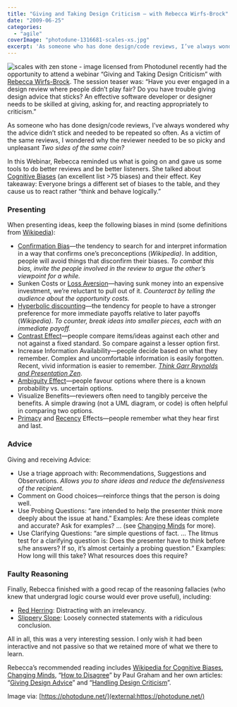 ```yaml
---
title: "Giving and Taking Design Criticism – with Rebecca Wirfs-Brock"
date: "2009-06-25"
categories: 
  - "agile"
coverImage: "photodune-1316681-scales-xs.jpg"
excerpt: 'As someone who has done design/code reviews, I’ve always wondered why the advice didn’t'
---
```


![scales with zen stone - image licensed from Photodune](src/content/blog/giving-an-taking-design-criticism-with-rebecca-wirfs-brock/images/photodune-1316681-scales-xs.jpg)I recently had the opportunity to attend a webinar “Giving and Taking Design Criticism” with [Rebecca Wirfs-Brock](external:https://www.wirfs-brock.com/index.html). The session teaser was: “Have you ever engaged in a design review where people didn’t play fair? Do you have trouble giving design advice that sticks? An effective software developer or designer needs to be skilled at giving, asking for, and reacting appropriately to criticism.”

As someone who has done design/code reviews, I’ve always wondered why the advice didn’t stick and needed to be repeated so often. As a victim of the same reviews, I wondered why the reviewer needed to be so picky and unpleasant _Two sides of the same coin?_

In this Webinar, Rebecca reminded us what is going on and gave us some tools to do better reviews and be better listeners. She talked about [Cognitive Biases](external:https://en.wikipedia.org/wiki/List_of_cognitive_biases) (an excellent list >75 biases) and their effect. Key takeaway: Everyone brings a different set of biases to the table, and they cause us to react rather “think and behave logically.”

### Presenting

When presenting ideas, keep the following biases in mind (some definitions from [Wikipedia](external:https://en.wikipedia.org/wiki/List_of_cognitive_biases)):

- [Confirmation Bias](external:https://en.wikipedia.org/wiki/Confirmation_bias)—the tendency to search for and interpret information in a way that confirms one’s preconceptions (_Wikipedia)_. In addition, people will avoid things that disconfirm their biases. _To combat this bias, invite the people involved in the review to argue the other’s viewpoint for a while._
- Sunken Costs or [Loss Aversion](external:https://en.wikipedia.org/wiki/Loss_aversion)—having sunk money into an expensive investment, we’re reluctant to pull out of it. _Counteract by telling the audience about the opportunity costs._
- [Hyperbolic discounting](external:https://en.wikipedia.org/wiki/Hyperbolic_discounting)—the tendency for people to have a stronger preference for more immediate payoffs relative to later payoffs (_Wikipedia)_. _To counter, break ideas into smaller pieces, each with an immediate payoff._
- [Contrast Effect](external:https://en.wikipedia.org/wiki/Contrast_effect)—people compare items/ideas against each other and not against a fixed standard. So compare against a lesser option first.
- Increase Information Availability—people decide based on what they remember. Complex and uncomfortable information is easily forgotten. Recent, vivid information is easier to remember. [_Think Garr Reynolds and Presentation Zen_](external:https://www.presentationzen.com/).
- [Ambiguity Effect](external:https://en.wikipedia.org/wiki/Ambiguity_effect)—people favour options where there is a known probability vs. uncertain options.
- Visualize Benefits—reviewers often need to tangibly perceive the benefits. A simple drawing (not a UML diagram, or code) is often helpful in comparing two options.
- [Primacy](external:https://en.wikipedia.org/wiki/Primacy_effect) and [Recency](external:https://en.wikipedia.org/wiki/Recency_effect) Effects—people remember what they hear first and last.

### Advice

Giving and receiving Advice:

- Use a triage approach with: Recommendations, Suggestions and Observations. _Allows you to share ideas and reduce the defensiveness of the recipient._
- Comment on Good choices—reinforce things that the person is doing well.
- Use Probing Questions: “are intended to help the presenter think more deeply about the issue at hand.” Examples: Are these ideas complete and accurate? Ask for examples? … (see [Changing Minds](external:https://changingminds.org/techniques/questioning/probing_questions.htm) for more).
- Use Clarifying Questions: “are simple questions of fact. … The litmus test for a clarifying question is: Does the presenter have to think before s/he answers? If so, it’s almost certainly a probing question.” Examples: How long will this take? What resources does this require?

### Faulty Reasoning

Finally, Rebecca finished with a good recap of the reasoning fallacies (who knew that undergrad logic course would ever prove useful), including:

- [Red Herring](external:https://changingminds.org/disciplines/argument/fallacies/red_herring.htm): Distracting with an irrelevancy.
- [Slippery Slope](external:https://changingminds.org/disciplines/argument/fallacies/slippery_slope.htm): Loosely connected statements with a ridiculous conclusion.

All in all, this was a very interesting session. I only wish it had been interactive and not passive so that we retained more of what we there to learn.

Rebecca’s recommended reading includes [Wikipedia for Cognitive Biases](external:https://en.wikipedia.org/wiki/Cognitive_biases%20), [Changing Minds](external:https://changingminds.org/), “[How to Disagree](external:https://www.paulgraham.com/disagree.html)” by Paul Graham and her own articles: “[Giving Design Advice](external:https://www.wirfs-brock.com/PDFs/design.pdf)” and “[Handling Design Criticism](external:https://www.wirfs-brock.com/PDFs/handlingcriticism.pdf)”.

Image via: [https://photodune.net/](external:https://photodune.net/)
